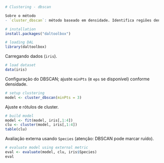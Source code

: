 ```r
# Clustering - dbscan

Sobre o método
- `cluster_dbscan`: método baseado em densidade. Identifica regiões densas separadas por áreas de baixa densidade; detecta ruído e clusters de formas arbitrárias.

# installation 
install.packages("daltoolbox")

# loading DAL
library(daltoolbox) 
```

Carregando dados (`iris`).
```r
# load dataset
data(iris)
```

Configuração do DBSCAN; ajuste `minPts` (e `eps` se disponível) conforme densidade.
```r
# setup clustering
model <- cluster_dbscan(minPts = 3)
```

Ajuste e rótulos de cluster.
```r
# build model
model <- fit(model, iris[,1:4])
clu <- cluster(model, iris[,1:4])
table(clu)
```

Avaliação externa usando `Species` (atenção: DBSCAN pode marcar ruído).
```r
# evaluate model using external metric
eval <- evaluate(model, clu, iris$Species)
eval
```
